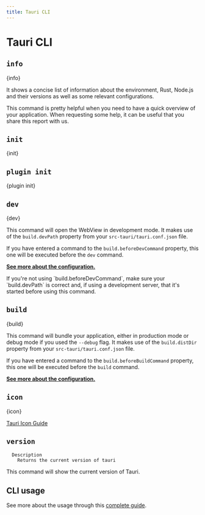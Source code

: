 ```yaml
---
title: Tauri CLI
---
```



# Tauri CLI

## `info`

{info}

It shows a concise list of information about the environment, Rust, Node.js and their versions as well as some relevant configurations.

<Callout kind="info">
  This command is pretty helpful when you need to have a quick overview of your
  application. When requesting some help, it can be useful that you share this
  report with us.
</Callout>

## `init`

{init}

## `plugin init`

{plugin init}

## `dev`

{dev}

This command will open the WebView in development mode. It makes use of the `build.devPath` property from your `src-tauri/tauri.conf.json` file.

If you have entered a command to the `build.beforeDevCommand` property, this one will be executed before the `dev` command.

**[See more about the configuration.](./config.md#build)**

<Callout kind="caution">
  If you're not using `build.beforeDevCommand`, make sure your `build.devPath`
  is correct and, if using a development server, that it's started before using
  this command.
</Callout>

## `build`

{build}

This command will bundle your application, either in production mode or debug mode if you used the `--debug` flag. It makes use of the `build.distDir` property from your `src-tauri/tauri.conf.json` file.

If you have entered a command to the `build.beforeBuildCommand` property, this one will be executed before the `build` command.

**[See more about the configuration.](./config.md#build)**

## `icon`

{icon}

[Tauri Icon Guide](../guides/features/icons.md)

## `version`

```
  Description
    Returns the current version of tauri
```

This command will show the current version of Tauri.

## CLI usage

See more about the usage through this [complete guide](../guides/development/development-cycle.md).
